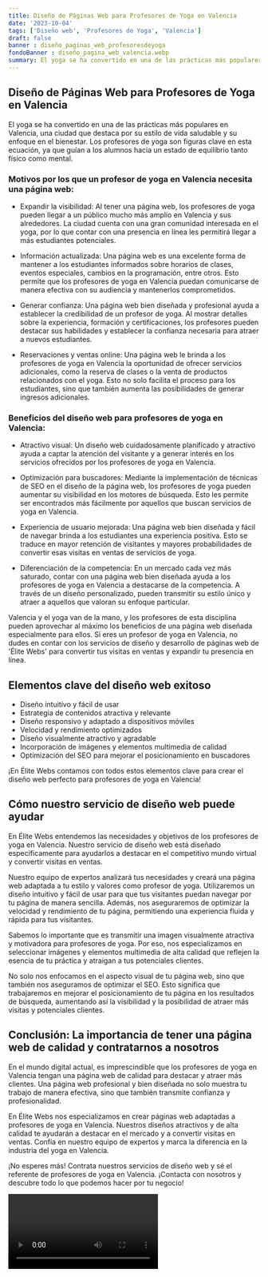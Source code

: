 ```yaml
---
title: Diseño de Páginas Web para Profesores de Yoga en Valencia
date: '2023-10-04'
tags: ['Diseño web', 'Profesores de Yoga', 'Valencia']
draft: false
banner : diseño_paginas_web_profesoresdeyoga
fondoBanner : diseño_pagina_web_valencia.webp
summary: El yoga se ha convertido en una de las prácticas más populares en Valencia, una ciudad que destaca por su estilo de vida saludable y su enfoque en el bienestar. Los profesores de yoga son figuras clave en esta ecuación, ya que guían a los alumnos hacia un estado de equilibrio tanto físico como mental.
---
```


## Diseño de Páginas Web para Profesores de Yoga en Valencia

El yoga se ha convertido en una de las prácticas más populares en Valencia, una ciudad que destaca por su estilo de vida saludable y su enfoque en el bienestar. Los profesores de yoga son figuras clave en esta ecuación, ya que guían a los alumnos hacia un estado de equilibrio tanto físico como mental.

### Motivos por los que un profesor de yoga en Valencia necesita una página web:

- Expandir la visibilidad: Al tener una página web, los profesores de yoga pueden llegar a un público mucho más amplio en Valencia y sus alrededores. La ciudad cuenta con una gran comunidad interesada en el yoga, por lo que contar con una presencia en línea les permitirá llegar a más estudiantes potenciales.

- Información actualizada: Una página web es una excelente forma de mantener a los estudiantes informados sobre horarios de clases, eventos especiales, cambios en la programación, entre otros. Esto permite que los profesores de yoga en Valencia puedan comunicarse de manera efectiva con su audiencia y mantenerlos comprometidos.

- Generar confianza: Una página web bien diseñada y profesional ayuda a establecer la credibilidad de un profesor de yoga. Al mostrar detalles sobre la experiencia, formación y certificaciones, los profesores pueden destacar sus habilidades y establecer la confianza necesaria para atraer a nuevos estudiantes.

- Reservaciones y ventas online: Una página web le brinda a los profesores de yoga en Valencia la oportunidad de ofrecer servicios adicionales, como la reserva de clases o la venta de productos relacionados con el yoga. Esto no solo facilita el proceso para los estudiantes, sino que también aumenta las posibilidades de generar ingresos adicionales.

### Beneficios del diseño web para profesores de yoga en Valencia:

- Atractivo visual: Un diseño web cuidadosamente planificado y atractivo ayuda a captar la atención del visitante y a generar interés en los servicios ofrecidos por los profesores de yoga en Valencia.

- Optimización para buscadores: Mediante la implementación de técnicas de SEO en el diseño de la página web, los profesores de yoga pueden aumentar su visibilidad en los motores de búsqueda. Esto les permite ser encontrados más fácilmente por aquellos que buscan servicios de yoga en Valencia.

- Experiencia de usuario mejorada: Una página web bien diseñada y fácil de navegar brinda a los estudiantes una experiencia positiva. Esto se traduce en mayor retención de visitantes y mayores probabilidades de convertir esas visitas en ventas de servicios de yoga.

- Diferenciación de la competencia: En un mercado cada vez más saturado, contar con una página web bien diseñada ayuda a los profesores de yoga en Valencia a destacarse de la competencia. A través de un diseño personalizado, pueden transmitir su estilo único y atraer a aquellos que valoran su enfoque particular.

Valencia y el yoga van de la mano, y los profesores de esta disciplina pueden aprovechar al máximo los beneficios de una página web diseñada especialmente para ellos. Si eres un profesor de yoga en Valencia, no dudes en contar con los servicios de diseño y desarrollo de páginas web de 'Élite Webs' para convertir tus visitas en ventas y expandir tu presencia en línea.

<GifSeo />

<Cta />

## Elementos clave del diseño web exitoso

- Diseño intuitivo y fácil de usar
- Estrategia de contenidos atractiva y relevante
- Diseño responsivo y adaptado a dispositivos móviles
- Velocidad y rendimiento optimizados
- Diseño visualmente atractivo y agradable
- Incorporación de imágenes y elementos multimedia de calidad
- Optimización del SEO para mejorar el posicionamiento en buscadores

¡En Élite Webs contamos con todos estos elementos clave para crear el diseño web perfecto para profesores de yoga en Valencia!

## Cómo nuestro servicio de diseño web puede ayudar

En Élite Webs entendemos las necesidades y objetivos de los profesores de yoga en Valencia. Nuestro servicio de diseño web está diseñado específicamente para ayudarlos a destacar en el competitivo mundo virtual y convertir visitas en ventas.

Nuestro equipo de expertos analizará tus necesidades y creará una página web adaptada a tu estilo y valores como profesor de yoga. Utilizaremos un diseño intuitivo y fácil de usar para que tus visitantes puedan navegar por tu página de manera sencilla. Además, nos aseguraremos de optimizar la velocidad y rendimiento de tu página, permitiendo una experiencia fluida y rápida para tus visitantes.

Sabemos lo importante que es transmitir una imagen visualmente atractiva y motivadora para profesores de yoga. Por eso, nos especializamos en seleccionar imágenes y elementos multimedia de alta calidad que reflejen la esencia de tu práctica y atraigan a tus potenciales clientes.

No solo nos enfocamos en el aspecto visual de tu página web, sino que también nos aseguramos de optimizar el SEO. Esto significa que trabajaremos en mejorar el posicionamiento de tu página en los resultados de búsqueda, aumentando así la visibilidad y la posibilidad de atraer más visitas y potenciales clientes.

## Conclusión: La importancia de tener una página web de calidad y contratarnos a nosotros

En el mundo digital actual, es imprescindible que los profesores de yoga en Valencia tengan una página web de calidad para destacar y atraer más clientes. Una página web profesional y bien diseñada no solo muestra tu trabajo de manera efectiva, sino que también transmite confianza y profesionalidad.

En Élite Webs nos especializamos en crear páginas web adaptadas a profesores de yoga en Valencia. Nuestros diseños atractivos y de alta calidad te ayudarán a destacar en el mercado y a convertir visitas en ventas. Confía en nuestro equipo de expertos y marca la diferencia en la industria del yoga en Valencia.

¡No esperes más! Contrata nuestros servicios de diseño web y sé el referente de profesores de yoga en Valencia. ¡Contacta con nosotros y descubre todo lo que podemos hacer por tu negocio!

<Video />

<CtaBot job='Profesores de Yoga' city='Valencia'/>

<Gmaps query='Valencia+españa+maps' />
